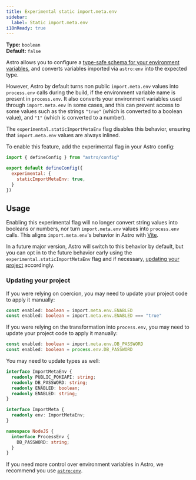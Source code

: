 ```yaml
---
title: Experimental static import.meta.env
sidebar:
  label: Static import.meta.env
i18nReady: true
---
```



<p>

**Type:** `boolean`<br />
**Default:** `false`<br />
<Since v="5.13.0" />
</p>

Astro allows you to configure a [type-safe schema for your environment variables](/en/guides/environment-variables/#type-safe-environment-variables), and converts variables imported via `astro:env` into the expected type.

However, Astro by default turns non public `import.meta.env` values into `process.env` calls during the build, if the environment variable name is present in `process.env`. It also converts your environment variables used through `import.meta.env` in some cases, and this can prevent access to some values such as the strings `"true"` (which is converted to a boolean value), and `"1"` (which is converted to a number).

The `experimental.staticImportMetaEnv` flag disables this behavior, ensuring that `import.meta.env` values are always inlined.

To enable this feature, add the experimental flag in your Astro config:

```js title="astro.config.mjs" ins={4-6}
import { defineConfig } from "astro/config"

export default defineConfig({
  experimental: {
    staticImportMetaEnv: true,
  }
})
```

## Usage

Enabling this experimental flag will no longer convert string values into booleans or numbers, nor turn `import.meta.env` values into `process.env` calls. This aligns `import.meta.env`'s behavior in Astro with [Vite](https://vite.dev/guide/env-and-mode.html#env-variables).

In a future major version, Astro will switch to this behavior by default, but you can opt in to the future behavior early using the `experimental.staticImportMetaEnv` flag and if necessary, [updating your project](#updating-your-project) accordingly.

### Updating your project

If you were relying on coercion, you may need to update your project code to apply it manually:

```ts title="src/components/MyComponent.astro" del={1} ins={2}
const enabled: boolean = import.meta.env.ENABLED
const enabled: boolean = import.meta.env.ENABLED === "true"
```

If you were relying on the transformation into `process.env`, you may need to update your project code to apply it manually:

```ts title="src/components/MyComponent.astro" del={1} ins={2}
const enabled: boolean = import.meta.env.DB_PASSWORD
const enabled: boolean = process.env.DB_PASSWORD
```

You may need to update types as well:

```ts title="src/env.d.ts" del={3-4} ins={5,12-16}
interface ImportMetaEnv {
  readonly PUBLIC_POKEAPI: string;
  readonly DB_PASSWORD: string;
  readonly ENABLED: boolean;
  readonly ENABLED: string;
}

interface ImportMeta {
  readonly env: ImportMetaEnv;
}

namespace NodeJS {
  interface ProcessEnv {
    DB_PASSWORD: string;
  }
}
```

If you need more control over environment variables in Astro, we recommend you use [`astro:env`](/en/guides/environment-variables/).
